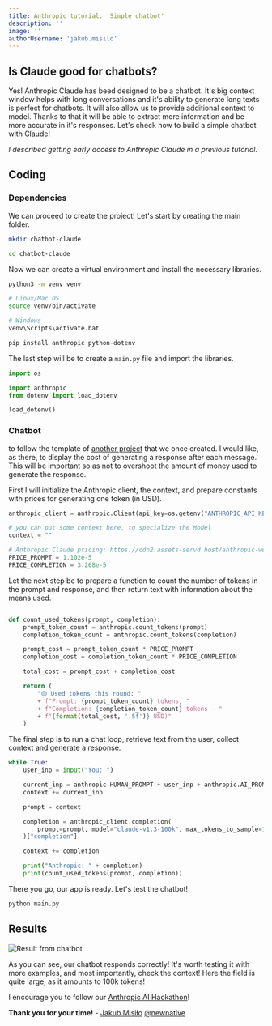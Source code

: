 ```yaml
---
title: Anthropic tutorial: 'Simple chatbot'
description: ''
image: ''
authorUsername: 'jakub.misilo'
---
```


## Is Claude good for chatbots?

Yes! Anthropic Claude has beed designed to be a chatbot. It's big context window helps with long conversations and it's ability to generate long texts is perfect for chatbots. It will also allow us to provide additional context to model. Thanks to that it will be able to extract more information and be more accurate in it's responses. Let's check how to build a simple chatbot with Claude!

_I described getting early access to Anthropic Claude in a previous tutorial._

## Coding

### Dependencies

We can proceed to create the project! Let's start by creating the main folder.

```bash
mkdir chatbot-claude

cd chatbot-claude
```

Now we can create a virtual environment and install the necessary libraries.

```bash
python3 -m venv venv

# Linux/Mac OS
source venv/bin/activate

# Windows
venv\Scripts\activate.bat

pip install anthropic python-dotenv
```

The last step will be to create a `main.py` file and import the libraries.

```python
import os

import anthropic
from dotenv import load_dotenv

load_dotenv()
```

### Chatbot

to follow the template of [another project](https://github.com/lablab-ai/openai-chat-endpoint-boilerplate) that we once created. I would like, as there, to display the cost of generating a response after each message. This will be important so as not to overshoot the amount of money used to generate the response.

First I will initialize the Anthropic client, the context, and prepare constants with prices for generating one token (in USD).

```python
anthropic_client = anthropic.Client(api_key=os.getenv("ANTHROPIC_API_KEY"))

# you can put some context here, to specialize the Model
context = ""

# Anthropic Claude pricing: https://cdn2.assets-servd.host/anthropic-website/production/images/model_pricing_may2023.pdf
PRICE_PROMPT = 1.102e-5
PRICE_COMPLETION = 3.268e-5
```

Let the next step be to prepare a function to count the number of tokens in the prompt and response, and then return text with information about the means used.

```python

def count_used_tokens(prompt, completion):
    prompt_token_count = anthropic.count_tokens(prompt)
    completion_token_count = anthropic.count_tokens(completion)

    prompt_cost = prompt_token_count * PRICE_PROMPT
    completion_cost = completion_token_count * PRICE_COMPLETION

    total_cost = prompt_cost + completion_cost

    return (
        "🟡 Used tokens this round: "
        + f"Prompt: {prompt_token_count} tokens, "
        + f"Completion: {completion_token_count} tokens - "
        + f"{format(total_cost, '.5f')} USD)"
    )
```

The final step is to run a chat loop, retrieve text from the user, collect context and generate a response.

```python
while True:
    user_inp = input("You: ")

    current_inp = anthropic.HUMAN_PROMPT + user_inp + anthropic.AI_PROMPT
    context += current_inp

    prompt = context

    completion = anthropic_client.completion(
        prompt=prompt, model="claude-v1.3-100k", max_tokens_to_sample=1000
    )["completion"]

    context += completion

    print("Anthropic: " + completion)
    print(count_used_tokens(prompt, completion))
```

There you go, our app is ready. Let's test the chatbot!

```bash
python main.py
```

## Results

<Img
  src="https://storage.googleapis.com/lablab-static-eu/images/tutorials/chatbot-res.png"
  alt="Result from chatbot"
/>

As you can see, our chatbot responds correctly! It's worth testing it with more examples, and most importantly, check the context! Here the field is quite large, as it amounts to 100k tokens!

I encourage you to follow our [Anthropic AI Hackathon](https://lablab.ai/event/anthropic-ai-hackathon)!

**Thank you for your time!** - [Jakub Misiło](https://www.linkedin.com/in/jmisilo/) [@newnative](https://newnative.ai/)
